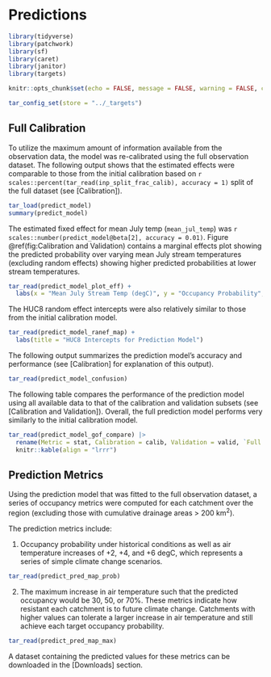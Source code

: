# Predictions

```r
library(tidyverse)
library(patchwork)
library(sf)
library(caret)
library(janitor)
library(targets)

knitr::opts_chunk$set(echo = FALSE, message = FALSE, warning = FALSE, comment = NA)

tar_config_set(store = "../_targets")
```

## Full Calibration

To utilize the maximum amount of information available from the observation data, the model was re-calibrated using the full observation dataset. The following output shows that the estimated effects were comparable to those from the initial calibration based on `r scales::percent(tar_read(inp_split_frac_calib), accuracy = 1)` split of the full dataset (see [Calibration]).

```r
tar_load(predict_model)
summary(predict_model)
```

The estimated fixed effect for mean July temp (`mean_jul_temp`) was `r scales::number(predict_model@beta[2], accuracy = 0.01)`. Figure \@ref(fig:Calibration and Validation) contains a marginal effects plot showing the predicted probability over varying mean July stream temperatures (excluding random effects) showing higher predicted probabilities at lower stream temperatures.

```r
tar_read(predict_model_plot_eff) +
  labs(x = "Mean July Stream Temp (degC)", y = "Occupancy Probability", title = "Marginal Effects for Prediction Model")
```

The HUC8 random effect intercepts were also relatively similar to those from the initial calibration model.

```r
tar_read(predict_model_ranef_map) +
  labs(title = "HUC8 Intercepts for Prediction Model")
```

The following output summarizes the prediction model's accuracy and performance (see [Calibration] for explanation of this output).

```r
tar_read(predict_model_confusion)
```

The following table compares the performance of the prediction model using all available data to that of the calibration and validation subsets (see [Calibration and Validation]). Overall, the full prediction model performs very similarly to the initial calibration model.

```r
tar_read(predict_model_gof_compare) |> 
  rename(Metric = stat, Calibration = calib, Validation = valid, `Full (Prediction)` = pred) |> 
  knitr::kable(align = "lrrr")
```

## Prediction Metrics

Using the prediction model that was fitted to the full observation dataset, a series of occupancy metrics were computed for each catchment over the region (excluding those with cumulative drainage areas > 200 km^2^).

The prediction metrics include:

1. Occupancy probability under historical conditions as well as air temperature increases of +2, +4, and +6 degC, which represents a series of simple climate change scenarios.

```r
tar_read(predict_pred_map_prob)
```

2. The maximum increase in air temperature such that the predicted occupancy would be 30, 50, or 70%. These metrics indicate how resistant each catchment is to future climate change. Catchments with higher values can tolerate a larger increase in air temperature and still achieve each target occupancy probability. 

```r
tar_read(predict_pred_map_max)
```

A dataset containing the predicted values for these metrics can be downloaded in the [Downloads] section.